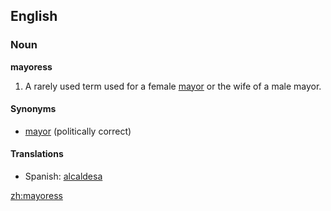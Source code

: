 ==English==

===Noun===
'''mayoress'''
#A rarely used term used for a female [[mayor]] or the wife of a male mayor.

====Synonyms====
*[[mayor]] (politically correct)

====Translations====
*Spanish: [[alcaldesa]] {{f}}

[[zh:mayoress]]